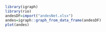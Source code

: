 

```r
library(igraph)
library(rio)
andesDF=import("andesNet.xlsx")
andes=igraph::graph_from_data_frame(andesDF)
plot(andes)
```

